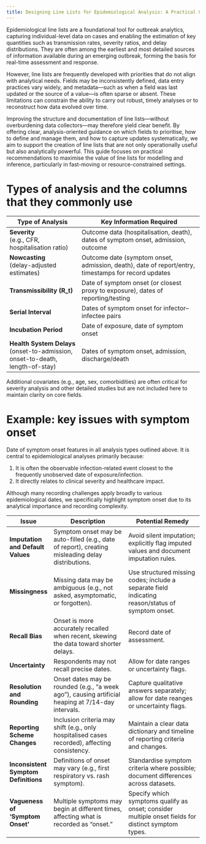 ```yaml
---
title: Designing Line Lists for Epidemiological Analysis: A Practical Guide
---
```


Epidemiological line lists are a foundational tool for outbreak analytics, capturing individual-level data on cases and enabling the estimation of key quantities such as transmission rates, severity ratios, and delay distributions.
They are often among the earliest and most detailed sources of information available during an emerging outbreak, forming the basis for real-time assessment and response.

However, line lists are frequently developed with priorities that do not align with analytical needs.
Fields may be inconsistently defined, data entry practices vary widely, and metadata—such as when a field was last updated or the source of a value—is often sparse or absent.
These limitations can constrain the ability to carry out robust, timely analyses or to reconstruct how data evolved over time.

Improving the structure and documentation of line lists—without overburdening data collectors—may therefore yield clear benefit.
By offering clear, analysis-oriented guidance on which fields to prioritise, how to define and manage them, and how to capture updates systematically, we aim to support the creation of line lists that are not only operationally useful but also analytically powerful. 
This guide focuses on practical recommendations to maximise the value of line lists for modelling and inference, particularly in fast-moving or resource-constrained settings.


# Types of analysis and the columns that they commonly use

| Type of Analysis                               | Key Information Required                                                       |
|----------------------------------------------- |------------------------------------------------------------------------------- |
| **Severity**<br>(e.g., CFR, hospitalisation ratio) | Outcome data (hospitalisation, death), dates of symptom onset, admission, outcome |
| **Nowcasting**<br>(delay-adjusted estimates)       | Outcome date (symptom onset, admission, death), date of report/entry, timestamps for record updates |
| **Transmissibility (R_t)**                      | Date of symptom onset (or closest proxy to exposure), dates of reporting/testing |
| **Serial Interval**                            | Dates of symptom onset for infector–infectee pairs                              |
| **Incubation Period**                          | Date of exposure, date of symptom onset                                         |
| **Health System Delays**<br>(onset-to-admission, onset-to-death, length-of-stay) | Dates of symptom onset, admission, discharge/death                              |

Additional covariates (e.g., age, sex, comorbidities) are often critical for severity analysis and other detailed studies but are not included here to maintain clarity on core fields.

# Example: key issues with symptom onset

Date of symptom onset features in all analysis types outlined above. It is central to epidemiological analyses primarily because:

1. It is often the observable infection-related event closest to the frequently unobserved date of exposure/infection.
2. It directly relates to clinical severity and healthcare impact.

Although many recording challenges apply broadly to various epidemiological dates, we specifically highlight symptom onset due to its analytical importance and recording complexity.

| Issue                              | Description                                                                                          | Potential Remedy                                                                                     |
|-----------------------------------|------------------------------------------------------------------------------------------------------|-------------------------------------------------------------------------------------------------------|
| **Imputation and Default Values** | Symptom onset may be auto-filled (e.g., date of report), creating misleading delay distributions.   | Avoid silent imputation; explicitly flag imputed values and document imputation rules.               |
| **Missingness**                   | Missing data may be ambiguous (e.g., not asked, asymptomatic, or forgotten).                         | Use structured missing codes; include a separate field indicating reason/status of symptom onset.    |
| **Recall Bias**                   | Onset is more accurately recalled when recent, skewing the data toward shorter delays.               | Record date of assessment.           |
| **Uncertainty**                   | Respondents may not recall precise dates.                                                            | Allow for date ranges or uncertainty flags.                                    |
| **Resolution and Rounding**       | Onset dates may be rounded (e.g., “a week ago”), causing artificial heaping at 7/14-day intervals.   | Capture qualitative answers separately; allow for date reanges or uncertainty flags.                |
| **Reporting Scheme Changes**      | Inclusion criteria may shift (e.g., only hospitalised cases recorded), affecting consistency.        | Maintain a clear data dictionary and timeline of reporting criteria and changes.                     |
| **Inconsistent Symptom Definitions** | Definitions of onset may vary (e.g., first respiratory vs. rash symptom).                          | Standardise symptom criteria where possible; document differences across datasets.                   |
| **Vagueness of 'Symptom Onset'**  | Multiple symptoms may begin at different times, affecting what is recorded as “onset.”              | Specify which symptoms qualify as onset; consider multiple onset fields for distinct symptom types.  |
